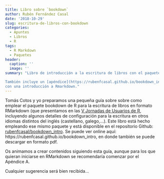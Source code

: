 ```yaml
---
title: Libro sobre `bookdown`
author: Rubén Fernández Casal
date: '2018-10-29'
slug: escritura-de-libros-con-bookdown
categories:
  - Apuntes
  - Libros
  - R
tags:
  - R Markdown
  - Paquetes
header:
  caption: ''
  image: ''
summary: "Libro de introducción a la escritura de libros con el paquete `bookdown`, disponible [aquí](https://rubenfcasal.github.io/bookdown_intro).

También incluye un [apéndice](https://rubenfcasal.github.io/bookdown_intro/rmarkdown.html) 
con una introducción a Rmarkdown."  
---
```


Tomás Cotos y yo preparamos una pequeña guía sobre sobre como emplear el paquete bookdown de R para la escritura de libros en formato RMarkdown (que presentamos en las [V Jornadas de Usuarios de R](https://www.r-users.gal), incluyendo algunos detalles de configuración para la escritura en otros idiomas distintos del inglés (castellano, galego,...). Este libro está hecho empleando ese mismo paquete y está disponible en el repositorio Github: [rubenfcasal/bookdown_intro](https://github.com/rubenfcasal/bookdown_intro). Se puede ver online aquí: https://rubenfcasal.github.io/bookdown_intro, en donde también se puede descargar en formato pdf.

Os animamos a crear contenidos siguiendo esta guía, aunque para los que quieran iniciarse en RMarkdown se recomendaría comenzar por el Apéndice A.

Cualquier sugerencia será bien recibida...
